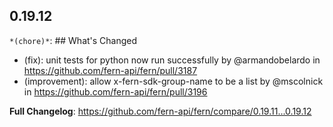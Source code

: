 ## 0.19.12
`*(chore)*`: ## What's Changed
* (fix): unit tests for python now run successfully by @armandobelardo in https://github.com/fern-api/fern/pull/3187
* (improvement): allow x-fern-sdk-group-name to be a list by @mscolnick in https://github.com/fern-api/fern/pull/3196


**Full Changelog**: https://github.com/fern-api/fern/compare/0.19.11...0.19.12

